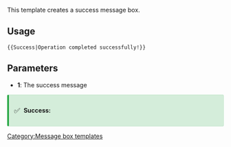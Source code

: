 <noinclude>
This template creates a success message box.

== Usage ==
<pre>
{{Success|Operation completed successfully!}}
</pre>

== Parameters ==
* '''1''': The success message

</noinclude><includeonly><div style="background: #d4edda; border: 1px solid #c3e6cb; border-left: 4px solid #28a745; border-radius: 3px; padding: 12px; margin: 10px 0;">
<div style="display: flex; align-items: center; gap: 8px;">
<span style="font-size: 1.2em;">✅</span>
<div><strong>Success:</strong> {{{1|}}}</div>
</div>
</div></includeonly>
[[Category:Message box templates]]